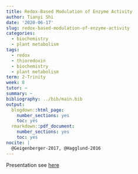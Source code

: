 ```yaml
---
title: Redox-Based Modulation of Enzyme Activity
author: Tianyi Shi
date: '2020-06-17'
slug: redox-based-modulation-of-enzyme-activity
categories:
  - biochemistry
  - plant metabolism
tags:
  - redox
  - thioredoxin
  - biochemistry
  - plant metabolism
term: 2-Trinity
week: 8
tutor: ~
summary: ~
bibliography: ../bib/main.bib
output:
  blogdown::html_page:
    number_sections: yes
    toc: yes
  rmarkdown::pdf_document:
    number_sections: yes
    toc: yes
nocite: |
  @Geigenberger-2017, @Hagglund-2016
---
```


Presentation see [here](/thioredoxin-presentation/)

<!--
Thioredoxins are kept in the reduced state by the flavoenzyme thioredoxin reductase in a NADPH-dependent reaction. 

Plants have an unusually complex complement of Trxs composed of six well-defined types (Trxs f, m, x, y, h, and o) that reside in different cell compartments and function in an array of processes. In 2010 it was discovered for the first time that thioredoxin proteins are able to move from cell to cell, representing a novel form of cellular communication in plants.

Thioredoxins are small ubiquitous proteins with two redox-active cysteine rediuses separated by a pair of amino acids (CXXC)

TRXs *m, f, x, y, z* isoforms are located in the chloroplast, whereas TRXs *o* are mitochondrial and TRX *h* proteins are found in different subcellular compartments.

TRX *h* is the largest TRX gene family in plants, comprising nine different isoforms in Arabidopsis. First isolated from spinach leaves; outisde of the chloroplast. Lack of a transit peptide; initially assumed as solely cytosolic proteins. However, alternative locations were also observed for some of them: plasma membrane, endomembranes (ER & Golgi), mitochondria, and the nucleus. Highly redundant -> difficult to unequivocally determine the function of each TRX *h* isoform

Besides the plastid and mitochondria, Trxs are also found in the cytosol, ER and nucleus of plant cells. Little is known about the function of nucleoredoxins (Nrx) and ER-Trxs, the function of cytosolic Trx *h* has been well documented.

Trx regulates photosynthesis and the TCA cycle in chloroplasts and mitochondria, respectively.

Extraplastidial Trxs hhave been shown to be important in the regulation of different processes such as seed germination, seedling establishment, C, N, and mitochondrial metabolism as well as for plant stress tolerance.

# Trx reduction systems

In extraplastidial compartments the reducing power for Trx reduction is provided by NADPH via NADPH-Trx reductase A (NTRA) and NTRB.

The cytosolic h-type thioredoxins act as key regulators of seed germination and are recycled by NADPH-dependent thioredoxin reductase

## In seed

Seeds develop in a metabolically active state but become quiescent during maturatiion and drying. This period is characterised by low water content and low metabolic activity as well as the non-enzymatic accumulation of reactive oxygen species (roS) that oxidise proteins and RNA. Oxidation of the thiol groups of cysteine -> changes in protein structure -> lowering solubility and modifying enzyme function -> protection against denaturation and proteolysis as the seed matures and dries.

Under favourable conditions, the seed germinates and thhe seedling draws on stored reserves for growth and development. Large increase in ROS produced as side-products of metabolism. ROS have important signalling roles in germination (but also cause oxidative stress if present in high amounts). The Trx system represents an important waay to regulate ROS in seeds.

## NTR

The NTRA and NTRB are found in both cytosol and mitochondrion, while thhe first has also been found in the nucleuus. NTRA and NTRB are mainly expressed in the cytosol and mitochondrion, respectively.

The NADPH used by the NTR/Trx system is generated by the OPPP through the activity of G6PDH and 6-PGDH, while the souruce of NADPH in the mitoochondion is throuugh the activity of IDH or NADHk. 


# Methods

## Alkylation Labelling


@Kobrehel-1992 applied the fluorescnet alkylating reagent monobromobimane (mBBr) to label free thiol groups in proteins following reduction by Thx. -> discovered that gliadins and glutenin are reduced in vivo during germination

Buchanan and co-workers pioneered the use of proteomics for Trx target identiﬁcation and applied the ﬂuorescent alkylating reagent monobromobimane (mBBr) to label free sulfhydryl (SH) groups in proteins following reduction by Trx [37]. This approach can be applied not only to in vitro but to in vivo reactions as well [2,40,45,46]. To identify targets from peanut seeds, mBBr-labelled proteins were separated by two-dimensional polyacrylamide gel electrophoresis (2D-PAGE) and ﬂuorescent spots were subjected to trypsin digestion followed by either Edman sequencing or mass spectrometry for protein identiﬁcation

Lane 1, Control: no addition [1.1]; lane 2, GSH/GR/NADPH: GSH, glutathione re- ductase(fromspinachleaves),andNADPH [1.2];lane3,NGS: NADPH, GSH, glutathione reductase (from spinach leaves), and glutaredoxin (from E. coli) [1.6]; lane 4, NTS: NADPH, NTR, and thioredoxin (both proteins from E. coli) [3.9]; lane 5, MET/T(Ec): ,B- mercaptoethanolandthioredoxin(E.co/i)[1.8];lane6,DTT [2.5]; lane7,DTT/T(Ec):DTT andthioredoxin(E.co/i)[3.0];lane8,DTT/ T(W): same as lane 7 except with wheat thioredoxin h [3.6]; lane 9, NGS,-Gliadin: same as lane 3 except without the gliadin protein fraction [0]; lane 10, NTS,-Gliadin: same as lane 4 except without thegliadinproteinfraction[0].

The above findings demonstrate that thioredoxin specifically reduces components of the wheat gliadin and glutenin fractions when tested in vitro. The results, however, provide no indication as to whether these proteins are reduced in vivo during germination-a question that, to our knowledge, has not been previously addressed (cf. 27).

To answer this question, we applied the mBBr/SDS-PAGE technique to monitor the reduction status of proteins in the germinating seed. We observed that reduction of components in the Osborne fractions increased progressively with time and reached a peak after 2 to 3 d germination (Fig. 4). The observed increase in reduction ranged from twofold with the gliadins to threefold with the albumin/globulins and fivefold with the glutenins. The net redox change was most apparent in the gliadins and glutenins found to undergo maximal reduction by thioredoxin, i.e. the 30- to 50-kD gliadins and 30- to 60-kD glutenins (cf. Figs. 1 and 3). The redox changes taking place in these fractions during germination are shown in Figure 5.

## CXXS

@Verdoucq-1999

In the thiol-disulfide exchange reaction, Trx forms a transient intermolecular disufide bond with the target protein involving the more N-terminal cysteine in the active site of Trx (CXXC). Then, the other cysteine (CXXC) attacks the disulﬁde bond of the Trx-target intermediate and releases the reduced target and oxidized Trx.

If instead this second cysteine is replaced with a serine residue through site-directed mutagenesis the Trx loses its capability to reduce the intermolecular disulﬁde bond and the covalent Trx-target complex will be stabilized. This strategy was first applied by Verdoucq et al. [49] who constructed a monocysteinic Trx mutant of A. thaliana Trxh3. The protein was heterologously expressed in Saccharomyces cerevisae and it was successfully stabilized in a complex with a peroxiredoxin target protein.

The concept was further developed by Motohashi et al. [50] who immobilized a monocysteinic Trx m on a resin designed to trap targets on a column. Non-targets were removed with the column wash and the trapped targets could subsequently be eluted with a chemical reductant such as DTT (Fig. 3). This approach has been used to identify target proteins from plant mitochondria [51–53], chloroplasts [54], cytosolic extracts [55], and has also been combined with the thiol alkylation approach described above to identify putative target proteins, for example in seeds from M. truncatula [40].

Improved by @Motohashi-2001 (initially applied to Trx m) 
Sepharose 4B resin

@Yamazaki-2004 Target Proteins of the Cytosolic Thioredoxins in Arabidopsis thaliana.
The obtained proteins were separated by two-dimensional gel electrophoresis and analyzed by matrix-assisted laser desorption ionization time-of-flight mass spectrometry. 

The results in this study and recent proteomics studies on the target proteins of chloroplast thioredoxin indicate the versatility and the physiological significance of thioredoxin as reductant in plant cell.

## Differential Labelling of Recombinant BASI (IAA and 4-VP)

- for the well studied chloroplastic thiioredoxins, target disulphide bonds in target enzymes were mainly idenitified by using strategies based on site directed mutagenesis of target proteins
- hoowever, to produce recombinant target proteiins and their mutants would be entremely time-consumiing considering the large number of potential target proteins of thioredoxin h that have been identifieid
- Using mass spectrometry techniques, peptide fragments containing modifications are recognised in hte peptide mass maps according to an exact mass shift from the expected thhiioretical values.
- the thiol and disulphiide forms of cysteine side chains, however, are usually not distinguishhed in MS because complete reduction and alkylation of cysteines are performed during regular sample preparation
- A novel strategy is developed by @Maeda-2005.
- Trypsin digesting
- According to the mass difference of cysteines modified by these two reagents, conversion of disulphides to thiols catalysed by HvTrxh1 was shown in the peptide mass maps of recombinant BASI.

# Rice

Cereals store reserve proteins in the endosperm during maturation of grain. In germination and early seedling development, these proteins are digested to provide nitrogen for growth. In rice and certain other seeds, the major storage proteins are 11S globulins housed in the protein body of the endosperm. Generally, 11S globulins are hexamers composed of identical subunits, each containing two polypeptide chains (Hara et al. 1976, Müntz 1998). The acidic chain, with one presumed intramolecular disulfide bond, is connected to the basic chain by an intermolecular disulfide bond (Staswick et al. 1984, Lawrence et al. 1994) (Fig. 1). The basic chain also contains a free sulfhydryl group. In rice, the proteins corresponding to 11S globulins, the glutelins, are unique in that they exist as large macromolecular complexes formed by disulfide and hydrophobic interactions of acidic and basic polypeptides (Katsube et al. 1999).
-->